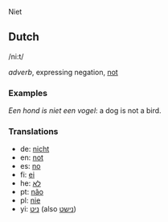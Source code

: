 Niet

== Dutch ==

/ni:t/

''adverb'', expressing negation, [[not]]

=== Examples ===

''Een hond is niet een vogel'': a dog is not a bird.

=== Translations ===

* de: [[nicht]]
* en: [[not]]
* es: [[no]]
* fi: [[ei]]
* he: [[לא]]
* pt: [[não]]
* pl: [[nie]]
* yi: [[ניט]] (also [[נישט]])